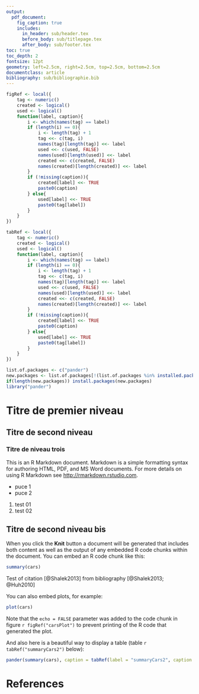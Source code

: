 ```yaml
---
output: 
  pdf_document:
    fig_caption: true
    includes:
      in_header: sub/header.tex
      before_body: sub/titlepage.tex
      after_body: sub/footer.tex
toc: true
toc_depth: 2
fontsize: 12pt
geometry: left=2.5cm, right=2.5cm, top=2.5cm, bottom=2.5cm
documentclass: article
bibliography: sub/bibliographie.bib
---
```


```r
figRef <- local({
    tag <- numeric()
    created <- logical()
    used <- logical()
    function(label, caption){
        i <- which(names(tag) == label)
        if (length(i) == 0){
            i <- length(tag) + 1
            tag <<- c(tag, i)
            names(tag)[length(tag)] <<- label
            used <<- c(used, FALSE)
            names(used)[length(used)] <<- label
            created <<- c(created, FALSE)
            names(created)[length(created)] <<- label
        }
        if (!missing(caption)){
            created[label] <<- TRUE
            paste0(caption)
        } else{
            used[label] <<- TRUE
            paste0(tag[label])
        }
    }
})

tabRef <- local({
    tag <- numeric()
    created <- logical()
    used <- logical()
    function(label, caption){
        i <- which(names(tag) == label)
        if (length(i) == 0){
            i <- length(tag) + 1
            tag <<- c(tag, i)
            names(tag)[length(tag)] <<- label
            used <<- c(used, FALSE)
            names(used)[length(used)] <<- label
            created <<- c(created, FALSE)
            names(created)[length(created)] <<- label
        }
        if (!missing(caption)){
            created[label] <<- TRUE
            paste0(caption)
        } else{
            used[label] <<- TRUE
            paste0(tag[label])
        }
    }
})
```

```r
list.of.packages <- c("pander")
new.packages <- list.of.packages[!(list.of.packages %in% installed.packages()[,"Package"])]
if(length(new.packages)) install.packages(new.packages)
library("pander")
```

\newpage

Titre de premier niveau
=======================

Titre de second niveau
----------------------

### Titre de niveau trois

This is an R Markdown document. Markdown is a simple formatting syntax for authoring HTML, PDF, and MS Word documents. For more details on using R Markdown see <http://rmarkdown.rstudio.com>.

\vspace{-10pt}
* puce 1
* puce 2

\vspace{-15pt}
1. test 01
2. test 02

Titre de second niveau bis
--------------------------

When you click the **Knit** button a document will be generated that includes both content as well as the output of any embedded R code chunks within the document. You can embed an R code chunk like this:

```r
summary(cars)
```

Test of citation [@Shalek2013] from bibliography [@Shalek2013; @Huh2010]

You can also embed plots, for example:

```r
plot(cars)
```

Note that the `echo = FALSE` parameter was added to the code chunk in figure `r figRef("carsPlot")` to prevent printing of the R code that generated the plot.

And also here is a beautiful way to display a table (table `r tabRef("summaryCars2")` below):

```r
pander(summary(cars), caption = tabRef(label = "summaryCars2", caption = "My fancy caption for this fancy table using pander."))
```

\newpage

# References
